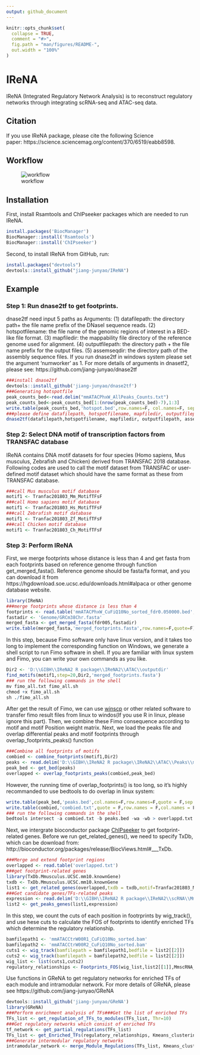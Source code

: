 ```yaml
---
output: github_document
---
```


<!-- README.md is generated from README.Rmd. Please edit that file -->

```r
knitr::opts_chunk$set(
  collapse = TRUE,
  comment = "#>",
  fig.path = "man/figures/README-",
  out.width = "100%"
)
```

# IReNA

<!-- badges: start -->
<!-- badges: end -->

IReNA (Integrated Regulatory Network Analysis) is to reconstruct regulatory networks through integrating scRNA-seq and ATAC-seq data.

## Citation
If you use IReNA package, please cite the following Science paper: https://science.sciencemag.org/content/370/6519/eabb8598.

## Workflow
![workflow](workflow.png)

## Installation

First, install Rsamtools and ChIPseeker packages which are needed to run IReNA.
```r
install.packages('BiocManager')
BiocManager::install('Rsamtools')
BiocManager::install('ChIPseeker')
```

Second, to install IReNA from GitHub, run:
```r
install.packages("devtools")
devtools::install_github("jiang-junyao/IReNA")
```
## Example
### Step 1: Run dnase2tf to get footprints. 
dnase2tf need input 5 paths as Arguments: (1) datafilepath: the directory path+ the file name prefix of the DNaseI sequence reads. (2) hotspotfilename: the file name of the genomic regions of interest in a BED-like file format. (3) mapfiledir: the mappability file directory of the reference genome used for alignment. (4) outputfilepath: the directory path + the file name prefix for the output files. (5) assemseqdir: the directory path of the assembly sequence files. If you run dnase2tf in windows system please set the argument 'numworker' as 1. For more details of arguments in dnasetf2, please see: https://github.com/jiang-junyao/dnase2tf
```r
###install dnase2tf
devtools::install_github('jiang-junyao/dnase2tf')
###Generating hotspotfile
peak_counts_bed<-read.delim("mmATACPhxW_AllPeaks_Counts.txt")
peak_counts_bed<-peak_counts_bed[1:(nrow(peak_counts_bed)-7),1:3]
write.table(peak_counts_bed,'hotspot.bed',row.names=F, col.names=F, sep=' ', quote=F)
###please define datafilepath, hotspotfilename, mapfiledir, outputfilepath, assemseqdir first, and then run the dnase2tf function.
dnase2tf(datafilepath,hotspotfilename, mapfiledir, outputfilepath, assemseqdir, biascorrection='dimer', FDRs = c(0.01, 0.05, 1), numworker=30, paired=T)
```
### Step 2: Select DNA motif of transcription factors from TRANSFAC database
IReNA contains DNA motif datasets for four species (Homo sapiens, Mus musculus, Zebrafish and Chicken) derived from TRANSFAC 2018 database. Following codes are used to call  the motif dataset from TRANSFAC or  user-defined motif dataset which should have the same format as these from TRANSFAC database.
```r
###call Mus musculus motif database
motif1 <- Tranfac201803_Mm_MotifTFsF
###call Homo sapiens motif database
motif1 <- Tranfac201803_Hs_MotifTFsF
###call Zebrafish motif database
motif1 <- Tranfac201803_Zf_MotifTFsF
###call Chicken motif database
motif1 <- Tranfac201803_Ch_MotifTFsF
```
### Step 3: Perform IReNA
First, we merge footprints whose distance is less than 4 and get fasta from each footprints based on reference genome through function get_merged_fasta(). Reference genome should be fasta/fa format, and you can download it from https://hgdownload.soe.ucsc.edu/downloads.html#alpaca or other genome database website.
```r
library(IReNA)
###merge footprints whose distance is less than 4
footprints <- read.table('mmATACPhxW_CuFiQ10No_sorted_fdr0.050000.bed',,sep='\t',header = T)
fastadir <- 'Genome/GRCm38Chr.fasta' 
merged_fasta <- get_merged_fasta(fdr005,fastadir)
write.table(merged_fasta,'merged_footprints.fasta',row.names=F,quote=F)
```
In this step, because Fimo software only have linux version, and it takes too long to implement the corresponding function on Windows, we generate a shell script to run Fimo software in shell. If you are familiar with linux system and Fimo, you can write your own commands as you like.
```r
Dir2 <- 'D:\\GIBH\\IReNA2 R package\\IReNA2\\ATAC\\outputdir'
find_motifs(motif1,step=20,Dir2,'merged_footprints.fasta')
### run the following commands in the shell
mv fimo_all.txt fimo_all.sh
chmod +x fimo_all.sh
sh ./fimo_all.sh
```
After get the result of Fimo, we can use [winscp](https://winscp.net/eng/download.php) or other related software to transfer fimo result files from linux to windos(If you use R in linux, please ignore this part). Then, we combine these Fimo consequence according to motif and motif Position weight matrix. Next, we load the peaks file and overlap differential peaks and motif footprints through overlap_footprints_peaks() function
```r
###Combine all footprints of motifs
combied <- combine_footprints(motif1,Dir2)
peaks <- read.delim('D:\\GIBH\\IReNA2 R package\\IReNA2\\ATAC\\Peaks\\mmATACPhxW_FcLog15Fdr05Diff.txt')
peak_bed <- get_bed(peaks)
overlapped <- overlap_footprints_peaks(combied,peak_bed)
```
However, the running time of overlap_footprints() is too long, so it's highly recommanded to use bedtools to do overlap in linux system:
```r
write.table(peak_bed,'peaks.bed',col.names=F,row.names=F,quote = F,sep = '\t')
write.table(combied,'combied.txt',quote = F,row.names = F,col.names = F,sep = '\t')
### run the following commands in the shell
bedtools intersect -a combied.txt -b peaks.bed -wa -wb > overlappd.txt
```
Next, we intergrate bioconductor package [ChIPseeker](https://bioconductor.org/packages/release/bioc/vignettes/ChIPseeker/inst/doc/ChIPseeker.html) to get footprint-related genes. Before we run get_related_genes(), we need to specify TxDb, which can be download from: http://bioconductor.org/packages/release/BiocViews.html#___TxDb.
```r
###Merge and extend footprint regions
overlapped <- read.table('overlapped.txt')
###get footprint-related genes
library(TxDb.Mmusculus.UCSC.mm10.knownGene)
txdb <- TxDb.Mmusculus.UCSC.mm10.knownGene
list1 <- get_related_genes(overlapped,txdb = txdb,motif=Tranfac201803_Mm_MotifTFsF,Species = 'Mm')
###Get candidate genes/TFs-related peaks
expression <- read.delim('D:\\GIBH\\IReNA2 R package\\IReNA2\\scRNA\\MmscRNA_PHx_Exp_NewF.txt')
list2 <- get_peaks_genes(list1,expression)
```
In this step, we count the cuts of each position in footrprints by wig_track(), and use hese cuts to calculate the FOS of footprints to identify enriched TFs which determine the regulatory relationship.
```r
bamfilepath1 <- 'mmATACCtrW00R1_CuFiQ10No_sorted.bam'
bamfilepath2 <- 'mmATACCtrW00R2_CuFiQ10No_sorted.bam'
cuts1 <- wig_track(bamfilepath = bamfilepath1,bedfile = list2[[2]])
cuts2 <- wig_track(bamfilepath = bamfilepath2,bedfile = list2[[2]])
wig_list <- list(cuts1,cuts2)
regulatory_relationships <- Footprints_FOS(wig_list,list2[[1]],MmscRNA_PHx_Exp_NewF)
```
Use functions in GReNA to get regulatory networks for enriched TFs of each module and intramodular network. For more details of GReNA, please see https://github.com/jiang-junyao/GReNA
```r
devtools::install_github('jiang-junyao/GReNA')
library(GReNA)
###Perform enrichment analysis of TFs###Get the list of enriched TFs 
TFs_list <- get_regulation_of_TFs_to_modules(TFs_list, Thr=10)
###Get regulatory networks which consist of enriched TFs
tf_network <- get_partial_regulations(TFs_list)
TFs_list <- get_Enriched_TFs(regulatory_relationships, Kmeans_clustering_ENS, TFFdrThr1=2)
###Generate intermodular regulatory networks
intramodular_network <- merge_Module_Regulations(TFs_list, Kmeans_clustering, ModuleThr1=0.05)
```


